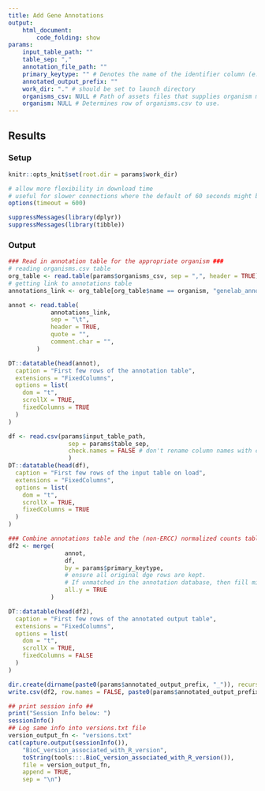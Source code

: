 ```yaml
---
title: Add Gene Annotations
output: 
    html_document:
        code_folding: show
params:
    input_table_path: ""
    table_sep: ","
    annotation_file_path: ""
    primary_keytype: "" # Denotes the name of the identifier column (e.g. ENSEMBL, TAIR)
    annotated_output_prefix: ""
    work_dir: "." # should be set to launch directory
    organisms_csv: NULL # Path of assets files that supplies organism metadata for gene annotation mapping
    organism: NULL # Determines row of organisms.csv to use.
---
```


## Results {.tabset}

### Setup
```r
knitr::opts_knit$set(root.dir = params$work_dir)
```

```r
# allow more flexibility in download time
# useful for slower connections where the default of 60 seconds might be exceeded
options(timeout = 600)

suppressMessages(library(dplyr))
suppressMessages(library(tibble))
```

### Output
```r
### Read in annotation table for the appropriate organism ###
# reading organisms.csv table
org_table <- read.table(params$organisms_csv, sep = ",", header = TRUE)
# getting link to annotations table
annotations_link <- org_table[org_table$name == organism, "genelab_annots_link"]

annot <- read.table(
            annotations_link,
            sep = "\t",
            header = TRUE,
            quote = "",
            comment.char = "",
        )

DT::datatable(head(annot),
  caption = "First few rows of the annotation table",
  extensions = "FixedColumns",
  options = list(
    dom = "t",
    scrollX = TRUE,
    fixedColumns = TRUE
  )
)
```

```r
df <- read.csv(params$input_table_path,
                 sep = params$table_sep,
                 check.names = FALSE # don't rename column names with check.names
                 )
DT::datatable(head(df),
  caption = "First few rows of the input table on load",
  extensions = "FixedColumns",
  options = list(
    dom = "t",
    scrollX = TRUE,
    fixedColumns = TRUE
  )
)
```

```r
### Combine annotations table and the (non-ERCC) normalized counts table
df2 <- merge(
                annot,
                df,
                by = params$primary_keytype,
                # ensure all original dge rows are kept.
                # If unmatched in the annotation database, then fill missing with NAN
                all.y = TRUE
            )

DT::datatable(head(df2),
  caption = "First few rows of the annotated output table",
  extensions = "FixedColumns",
  options = list(
    dom = "t",
    scrollX = TRUE,
    fixedColumns = FALSE
  )
)

dir.create(dirname(paste0(params$annotated_output_prefix, "_")), recursive = TRUE)
write.csv(df2, row.names = FALSE, paste0(params$annotated_output_prefix, "differential_expression.csv"))
```

```r
## print session info ##
print("Session Info below: ")
sessionInfo()
## Log same info into versions.txt file
version_output_fn <- "versions.txt"
cat(capture.output(sessionInfo()),
    "BioC_version_associated_with_R_version",
    toString(tools:::.BioC_version_associated_with_R_version()),
    file = version_output_fn,
    append = TRUE,
    sep = "\n")
```